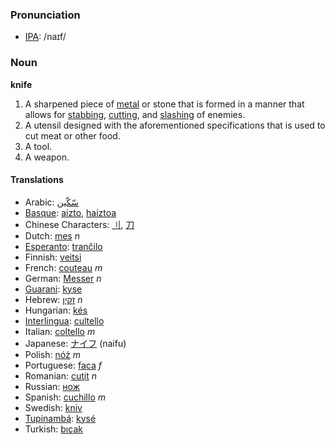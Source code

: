 === Pronunciation ===
*[[w:IPA|IPA]]: /naɪf/

=== Noun ===

'''knife'''

#A sharpened piece of [[metal]] or stone that is formed in a manner that allows for [[stab]]bing, [[cut]]ting, and [[slash]]ing of enemies.
#A utensil designed with the aforementioned specifications that is used to cut meat or other food.
# A tool.
# A weapon.

==== Translations ====
*Arabic: [[سّكّين]]
*[[Basque]]: [[aizto]], [[haiztoa]]
*Chinese Characters: [[刂]], [[刀]]
*Dutch: [[mes]] ''n''
*[[Esperanto]]: [[tranĉilo]]
*Finnish: [[veitsi]]
*French: [[couteau]] ''m''
*German: [[Messer]] ''n''
*[[Guarani]]: [[kyse]]
*Hebrew: [[זקין]] ''n''
*Hungarian: [[kés]]
*[[Interlingua]]: [[cultello]]
*Italian: [[coltello]] ''m''
*Japanese: [[ナイフ]] (naifu)
*Polish: [[nóż]] ''m''
*Portuguese: [[faca]] ''f''
*Romanian: [[cuţit]] ''n''
*Russian: [[нож]]
*Spanish: [[cuchillo]] ''m''
*Swedish: [[kniv]]
*[[Tupinambá]]: [[kysé]]
*Turkish: [[bıçak]]